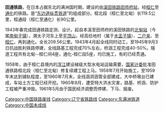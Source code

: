'''田通铁路'''，在日本占据东北的满洲国时期，建设的由[[溪田铁路|溪田铁路]][[田师府站|田师府站]]，经[[桓仁|桓仁]]至[[通化|通化]]的铁路。是“[[东边道纵贯铁道|东边道纵贯铁道]]”的组成部分。桓北段（桓仁至北甸）长119.5公里，桓通段（桓仁至通化）长90公里。

1943年春完成田通铁路定测、设计。起自本溪至田师府的溪田铁路的[[北甸站|北甸站]]（今属[[南甸子镇|南甸子镇]]），溯太子河东上至[[平顶山镇|平顶山]]，经高俭地村（属于[[木盂子镇|木盂子镇]]）、[[二户来|二户来]]、至[[桓仁|桓仁]]，再到通化。全长209.56公里。1943年4月起全线同时动工，至1945年9月3日抗战胜利铁路停建，全线路基工程完成70%左右，桥涵工程完成40-50%。隧道工程共有北甸--桓仁间4座，通化-桓仁段5座，均已施工，有的已经贯通。

1958年，由于桓仁县境内的[[浑江|浑江]]建设梯级大型水电站运输需要，[[国家计委|国家计委]]批准田通铁路桓北段（桓仁至北甸）修复续建工程上马。1958年7月开始施工，至1959年末达到铺轨程度，至1960年7月末，全线涵洞涵管全部建成，大中桥墩台已建成，车站土方工程已经开挖。1960年8月，遭受特大洪水灾害，路基、桥涵、防护工程被严重冲毁。1961年5月由于国民经济调整而停建、下马、报废。

{{中国铁路}}

[[Category:中国铁路废线|Category:中国铁路废线]]
[[Category:辽宁省铁路线|Category:辽宁省铁路线]]
[[Category:东满洲铁道|Category:东满洲铁道]]
[[Category:中国未成线|Category:中国未成线]]